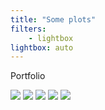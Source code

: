 ```yaml
---
title: "Some plots"
filters:
    - lightbox
lightbox: auto
---
```


Portfolio

::: gallery

::: column-page

![](src/images/800x1200.jpeg){style="column-span: none;" group="my-gallery"}
![](src/images/900x1100.jpeg){style="column-span: none;" group="my-gallery"}
![](src/images/1000x1000.jpeg){style="column-span: none;" group="my-gallery"}
![](src/images/1100x900.jpeg){style="column-span: none;" group="my-gallery"}
![](src/images/1200x800.jpeg){style="column-span: none;" group="my-gallery"}

:::
:::